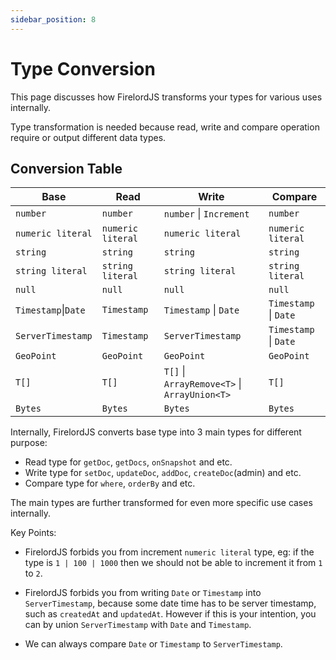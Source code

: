 ```yaml
---
sidebar_position: 8
---
```


# Type Conversion

This page discusses how FirelordJS transforms your types for various uses internally.

Type transformation is needed because read, write and compare operation require or output different data types.

## Conversion Table

| Base                | Read              | Write                                        | Compare               |
| ------------------- | ----------------- | -------------------------------------------- | --------------------- |
| `number`            | `number`          | `number` \| `Increment`                      | `number`              |
| `numeric literal`   | `numeric literal` | `numeric literal`                            | `numeric literal`     |
| `string`            | `string`          | `string`                                     | `string`              |
| `string literal`    | `string literal`  | `string literal`                             | `string literal`      |
| `null`              | `null`            | `null`                                       | `null`                |
| `Timestamp`\|`Date` | `Timestamp`       | `Timestamp` \| `Date`                        | `Timestamp` \| `Date` |
| `ServerTimestamp`   | `Timestamp`       | `ServerTimestamp`                            | `Timestamp` \| `Date` |
| `GeoPoint`          | `GeoPoint`        | `GeoPoint`                                   | `GeoPoint`            |
| `T[]`               | `T[]`             | `T[]` \| `ArrayRemove<T>` \| `ArrayUnion<T>` | `T[]`                 |
| `Bytes`             | `Bytes`           | `Bytes`                                      | `Bytes`               |

Internally, FirelordJS converts base type into 3 main types for different purpose:

- Read type for `getDoc`, `getDocs`, `onSnapshot` and etc.
- Write type for `setDoc`, `updateDoc`, `addDoc`, `createDoc`(admin) and etc.
- Compare type for `where`, `orderBy` and etc.

The main types are further transformed for even more specific use cases internally.

Key Points:

- FirelordJS forbids you from increment `numeric literal` type, eg: if the type is `1 | 100 | 1000` then we should not be able to increment it from `1` to `2`.

- FirelordJS forbids you from writing `Date` or `Timestamp` into `ServerTimestamp`, because some date time has to be server timestamp, such as `createdAt` and `updatedAt`. However if this is your intention, you can by union `ServerTimestamp` with `Date` and `Timestamp`.

- We can always compare `Date` or `Timestamp` to `ServerTimestamp`.
